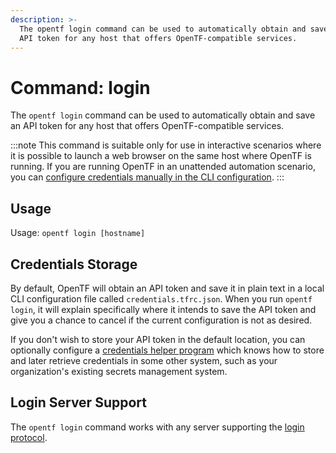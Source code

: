 ```yaml
---
description: >-
  The opentf login command can be used to automatically obtain and save an
  API token for any host that offers OpenTF-compatible services.
---
```


# Command: login

The `opentf login` command can be used to automatically obtain and save an
API token for any host that offers OpenTF-compatible services.

:::note
This command is suitable only for use in interactive scenarios
where it is possible to launch a web browser on the same host where OpenTF
is running. If you are running OpenTF in an unattended automation scenario,
you can
[configure credentials manually in the CLI configuration](/docs/cli/config/config-file#credentials).
:::

## Usage

Usage: `opentf login [hostname]`

## Credentials Storage

By default, OpenTF will obtain an API token and save it in plain text in a
local CLI configuration file called `credentials.tfrc.json`. When you run
`opentf login`, it will explain specifically where it intends to save
the API token and give you a chance to cancel if the current configuration is
not as desired.

If you don't wish to store your API token in the default location, you can
optionally configure a
[credentials helper program](/docs/cli/config/config-file#credentials-helpers) which knows
how to store and later retrieve credentials in some other system, such as
your organization's existing secrets management system.

## Login Server Support

The `opentf login` command works with any server supporting the
[login protocol](/docs/internals/login-protocol).

